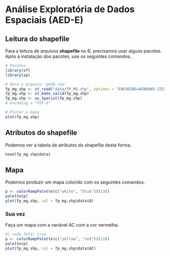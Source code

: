 # Análise Exploratória de Dados Espaciais (AED-E)

## Leitura do shapefile

Para a leitura de arquivos **shapefile** no R, precisamos usar alguns pacotes. Após a instalação dos pacotes, use os seguintes comandos.

```r
# Pacotes
library(sf)
library(sp)

# Abra o arquivo 'gm10.shp'
fp_mg.shp <- st_read("data/FP_MG.shp", options = "ENCODING=WINDOWS-1252")
fp_mg.shp <- st_make_valid(fp_mg.shp)
fp_mg.shp <- as_Spatial(fp_mg.shp)
# encoding = "UTF-8"

# Plotar o mapa
plot(fp_mg.shp)
```

## Atributos do shapefile

Podemos ver a tabela de atributos do shapefile desta forma.

```r
head(fp_mg.shp@data)
```

## Mapa

Podemos produzir um mapa colorido com os seguintes comandos.

```r
p <- colorRampPalette(c("white", "blue"))(128)
palette(p)
plot(fp_mg.shp, col = fp_mg.shp@data$Q)
```

### Sua vez

Faça um mapa com a variável AC com a cor vermelha.

```r
#| code-fold: true
p <- colorRampPalette(c("yellow", "red"))(128)
palette(p)
plot(fp_mg.shp, col = fp_mg.shp@data$AC)
```

